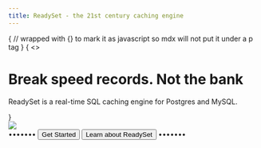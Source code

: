 ```yaml
---
title: ReadySet - the 21st century caching engine
---
```


{
// wrapped with {} to mark it as javascript so mdx will not put it under a p tag
}
{
  <><h1 className="text-center text-4xl tracking-tighter font-bold md:text-5xl mt-8 mx-auto text-gray-900">Break speed records. Not the bank</h1>

<p className="text-gray-700 text-xl  md:text-2xl mx-auto mt-6 w-full text-center"> ReadySet is a real-time SQL caching engine for Postgres and MySQL.</p>
</>}

<div className= "relative border rounded-md border-neutral-200 bg-neutral-50 p-4 mx-auto flex items-center justify-center mt-10 min-h-[300px] max-h-[300px]">
<div className="absolute top-0 right-0 h-32 w-64 bg-gradient-radial from-blue-400/80 to-white/20  to-white/20 rounded-md blur-3xl" > </div>
<div className="absolute bg-gradient-radial from-white/20 via-purple-100 to-white/50  to-white/50 inset-0 rounded-md blur-2xl" > </div>
<div className="absolute left-0 bottom-0 h-64 w-40 bg-gradient-radial from-blue-300/50 to-white/20  to-white/20 rounded-md blur-3xl" > </div>

<div className="absolute shadow-floating border rounded-lg border-neutral-200 bg-white p-4 flex items-center justify-center">
  <Image src="/JustBat.svg" width={64} height={64}/>
  </div>

</div>

  <div className="flex gap-4 mx-auto items-center justify-center mt-10">
  <span className="text-neutral-300"> ••••••• </span>
  <Button href="/docs"> Get Started </Button>
    <Button color="secondary" href="/docs" > Learn about ReadySet </Button>
  <span className="text-neutral-300"> ••••••• </span>

  </div>